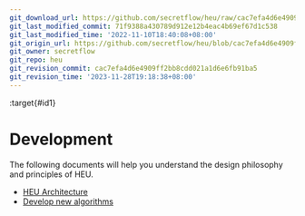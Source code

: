 ```yaml
---
git_download_url: https://github.com/secretflow/heu/raw/cac7efa4d6e4909ff2bb8cdd021a1d6e6fb91ba5/docs/development/index.rst
git_last_modified_commit: 71f9388a430789d912e12b4eac4b69ef67d1c538
git_last_modified_time: '2022-11-10T18:40:08+08:00'
git_origin_url: https://github.com/secretflow/heu/blob/cac7efa4d6e4909ff2bb8cdd021a1d6e6fb91ba5/docs/development/index.rst
git_owner: secretflow
git_repo: heu
git_revision_commit: cac7efa4d6e4909ff2bb8cdd021a1d6e6fb91ba5
git_revision_time: '2023-11-28T19:18:38+08:00'
---
```


:target{#id1}

# Development

The following documents will help you understand the design philosophy and principles of HEU.

<TableOfContents>


  - [HEU Architecture](arch.mdx)
  - [Develop new algorithms](phe_dev.mdx)
</TableOfContents>
